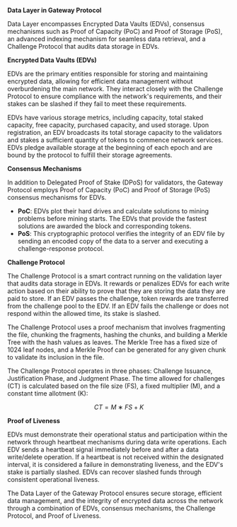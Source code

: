 **Data Layer in Gateway Protocol**

Data Layer encompasses Encrypted Data Vaults (EDVs), consensus mechanisms such as Proof of Capacity (PoC) and Proof of Storage (PoS), an advanced indexing mechanism for seamless data retrieval, and a Challenge Protocol that audits data storage in EDVs.

**Encrypted Data Vaults (EDVs)**

EDVs are the primary entities responsible for storing and maintaining encrypted data, allowing for efficient data management without overburdening the main network. They interact closely with the Challenge Protocol to ensure compliance with the network's requirements, and their stakes can be slashed if they fail to meet these requirements.

EDVs have various storage metrics, including capacity, total staked capacity, free capacity, purchased capacity, and used storage. Upon registration, an EDV broadcasts its total storage capacity to the validators and stakes a sufficient quantity of tokens to commence network services. EDVs pledge available storage at the beginning of each epoch and are bound by the protocol to fulfill their storage agreements.

**Consensus Mechanisms**

In addition to Delegated Proof of Stake (DPoS) for validators, the Gateway Protocol employs Proof of Capacity (PoC) and Proof of Storage (PoS) consensus mechanisms for EDVs.

- **PoC**: EDVs plot their hard drives and calculate solutions to mining problems before mining starts. The EDVs that provide the fastest solutions are awarded the block and corresponding tokens.
- **PoS**: This cryptographic protocol verifies the integrity of an EDV file by sending an encoded copy of the data to a server and executing a challenge-response protocol.

**Challenge Protocol**

The Challenge Protocol is a smart contract running on the validation layer that audits data storage in EDVs. It rewards or penalizes EDVs for each write action based on their ability to prove that they are storing the data they are paid to store. If an EDV passes the challenge, token rewards are transferred from the challenge pool to the EDV. If an EDV fails the challenge or does not respond within the allowed time, its stake is slashed.

The Challenge Protocol uses a proof mechanism that involves fragmenting the file, chunking the fragments, hashing the chunks, and building a Merkle Tree with the hash values as leaves. The Merkle Tree has a fixed size of 1024 leaf nodes, and a Merkle Proof can be generated for any given chunk to validate its inclusion in the file.

The Challenge Protocol operates in three phases: Challenge Issuance, Justification Phase, and Judgment Phase. The time allowed for challenges (CT) is calculated based on the file size (FS), a fixed multiplier (M), and a constant time allotment (K):

$$CT = M ∗ FS + K$$

**Proof of Liveness**

EDVs must demonstrate their operational status and participation within the network through heartbeat mechanisms during data write operations. Each EDV sends a heartbeat signal immediately before and after a data write/delete operation. If a heartbeat is not received within the designated interval, it is considered a failure in demonstrating liveness, and the EDV's stake is partially slashed. EDVs can recover slashed funds through consistent operational liveness.

The Data Layer of the Gateway Protocol ensures secure storage, efficient data management, and the integrity of encrypted data across the network through a combination of EDVs, consensus mechanisms, the Challenge Protocol, and Proof of Liveness.
